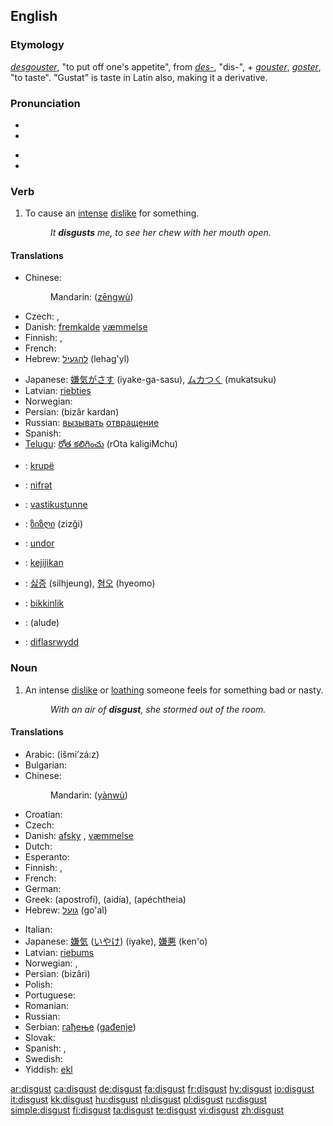 ==English==

===Etymology===
{{etyl|fro}} ''[[desgouster]]'', "to put off one's appetite", from ''[[des-]]'', "dis-", + ''[[gouster]]'', ''[[goster]]'', "to taste". "Gustat" is taste in Latin also, making it a derivative.

===Pronunciation===
* {{enPR|dĭs-kŭst'}}
* {{IPA|/dɪsˈgʌst/}}
<!--* {{SAMPA|/En=dIs"kVst/}} --> <!-- SAMPA template doesn't work correctly -->
* {{SAMPA|/dIs"kVst/}}
* {{rhymes|ʌst}}

===Verb===
{{en-verb}}

# To cause an [[intense]] [[dislike]] for something.
#: ''It '''disgusts''' me, to see her chew with her mouth open.''

====Translations====
{{trans-top|to cause an intense dislike for something}}
* Chinese:
*: Mandarin: {{zh-ts|憎惡|憎恶}} ([[zēng]][[wù]])
* Czech: {{t-|cs|zhnusit}}, {{t-|cs|znechutit}}
* Danish: [[fremkalde]] [[væmmelse]]
* Finnish: {{t-|fi|iljettää}}, {{t-|fi|inhottaa}}
* French: {{t+|fr|dégoûter}}
* Hebrew: [[להגעיל]] (lehag'yl)
{{trans-mid}}
* Japanese: [[嫌気がさす]] (iyake-ga-sasu), [[ムカつく]] (mukatsuku)
* Latvian: [[riebties]]
* Norwegian: {{t+|no|avsky}}
* Persian: {{fa-Arab|[[بیزار کردن]]}} (bizâr kardan)
* Russian: [[вызывать]] [[отвращение]]
* Spanish: {{t-|es|repugnar}}
* [[Telugu]]: [[రోత కలిగించు]] (rOta kaligiMchu)
{{trans-bottom}}

{{checktrans-top}}
* {{ttbc|Albanian}}: [[krupë]]
* {{ttbc|Azeri}}: [[nifrәt]]
* {{ttbc|Estonian}}: [[vastikustunne]]
* {{ttbc|Georgian}}: [[ზიზღი]] (zizği)
* {{ttbc|Hungarian}}: [[undor]]
* {{ttbc|Indonesian}}: [[kejijikan]]
* {{ttbc|Korean}}: [[싫증]] (silhjeung), [[혐오]] (hyeomo)
* {{ttbc|Turkish}}: [[bikkinlik]]
* {{ttbc|Uyghur}}: (alude)
* {{ttbc|Welsh}}: [[diflasrwydd]]
{{trans-bottom}}

===Noun===
{{wikipedia}}
{{en-noun|-}}

# An intense [[dislike]] or [[loathing]] someone feels for something bad or nasty.
#: ''With an air of '''disgust''', she stormed out of the room.''

====Translations====
{{trans-top|an intense dislike or repugnance}}
* Arabic: {{Arab|[[اشمئزاز|إشمئزاز]]}} (išmi’zá:z) {{m}}
* Bulgarian: {{t+|bg|отвращение|n|tr=otvraşenie|sc=Cyrl}}
* Chinese:
*: Mandarin: {{zh-ts|厭惡|厌恶}} ([[yàn]][[wù]])
* Croatian: {{t-|hr|gađenje|n}}
* Czech: {{t-|cs|hnus|m}}
* Danish: [[afsky]] {{c}}, [[væmmelse]] {{c}}
* Dutch: {{t+|nl|afschuw}}
* Esperanto: {{t-|eo|naŭzo|xs=Esperanto}}
* Finnish: {{t-|fi|inho}}, {{t-|fi|vastenmielisyys}}
* French: {{t+|fr|dégoût|m}}
* German: {{t+|de|Ekel}}
* Greek: {{t+|el|αποστροφή|f|sc=Grek}} (apostrofí), {{t+|el|αηδία|f|sc=Grek}} (aidía), {{t+|el|απέχθεια|f|sc=Grek}} (apéchtheia)
* Hebrew: [[גועל]] (go'al) {{m}}
{{trans-mid}}
* Italian: {{t-|it|disgusto|m}}
* Japanese: [[嫌気]] ([[いやけ]]) (iyake), [[嫌悪]] (ken'o)
* Latvian: [[riebums]]
* Norwegian: {{t+|no|avsky|m}}, {{t-|no|vemmelse|m}}
* Persian: {{fa-Arab|[[بیزاری]]}} (bizâri)
* Polish: {{t-|pl|odraza|f}}
* Portuguese: {{t+|pt|repugnância|f}}
* Romanian: {{t-|ro|dezgust}}
* Russian: {{t+|ru|отвращение|n|tr=otvraščénije|sc=Cyrl}}
* Serbian: [[гађење]] ([[gađenje]]) {{n}}
* Slovak: {{t-|sk|odpor}}
* Spanish: {{t-|es|repugnancia|f}}, {{t+|es|asco|m}}
* Swedish: {{t+|sv|äckel}}
* Yiddish: [[ekl]]
{{trans-bottom}}

[[ar:disgust]]
[[ca:disgust]]
[[de:disgust]]
[[fa:disgust]]
[[fr:disgust]]
[[hy:disgust]]
[[io:disgust]]
[[it:disgust]]
[[kk:disgust]]
[[hu:disgust]]
[[nl:disgust]]
[[pl:disgust]]
[[ru:disgust]]
[[simple:disgust]]
[[fi:disgust]]
[[ta:disgust]]
[[te:disgust]]
[[vi:disgust]]
[[zh:disgust]]